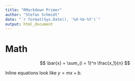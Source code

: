 ```yaml
---
title: "RMarkdown Primer"
author: "Stefan Schmidt"
date: "`r format(Sys.Date(), '%d-%b-%Y')`"
output: html_document
---
```


# Math

$$
    \bar{x} = \sum_{i = 1}^n \frac{x_1}{n}
$$

Inline equations look like $y = mx + b$.


